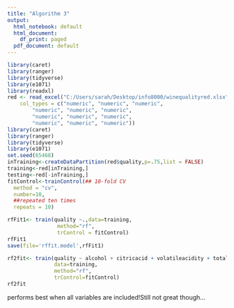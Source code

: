 ```yaml
---
title: "Algorithm 3"
output:
  html_notebook: default
  html_document:
    df_print: paged
  pdf_document: default
---
```



```r
library(caret)
library(ranger)
library(tidyverse)
library(e1071)
library(readxl)
red <- read_excel("C:/Users/sarah/Desktop/info8000/winequalityred.xlsx", 
    col_types = c("numeric", "numeric", "numeric", 
        "numeric", "numeric", "numeric", 
        "numeric", "numeric", "numeric", 
        "numeric", "numeric", "numeric"))
library(caret)
library(ranger)
library(tidyverse)
library(e1071)
set.seed(65468)
inTraining<-createDataPartition(red$quality,p=.75,list = FALSE)
training<-red[inTraining,]
testing<-red[-inTraining,]
fitControl<-trainControl(## 10-fold CV
  method = "cv",
  number=10,
  ##repeated ten times
  repeats = 10)

rfFit1<- train(quality ~.,data=training,
                method="rf",
                trControl = fitControl)
rfFit1
save(file='rffit.model',rfFit1)
```














```r
rf2fit<- train(quality ~ alcohol + citricacid + volatileacidity + totalsulfurdioxide + sulphates + fixedacidity + density,
               data=training,
               method="rf",
               trControl=fitControl)
rf2fit
```
performs best when all variables are included!Still not great though...
